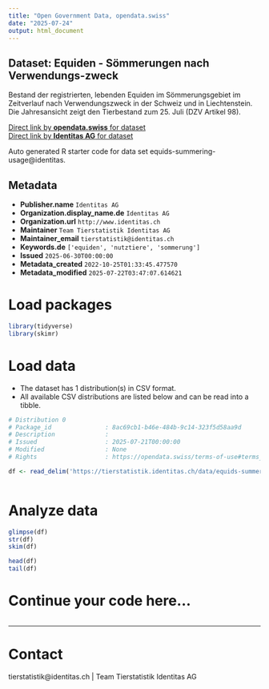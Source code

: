 ```yaml
---
title: "Open Government Data, opendata.swiss"
date: "2025-07-24"
output: html_document
---
```


## Dataset: Equiden - Sömmerungen nach Verwendungs-zweck

Bestand der registrierten, lebenden Equiden im Sömmerungsgebiet im Zeitverlauf nach Verwendungszweck in der Schweiz und in Liechtenstein. Die Jahresansicht zeigt den Tierbestand zum 25. Juli (DZV Artikel 98).

[Direct link by **opendata.swiss** for dataset](https://opendata.swiss/de/dataset/equiden-sommerungen-nach-verwendungs-zweck)<br>
[Direct link by **Identitas AG** for dataset](https://tierstatistik.identitas.ch/)

Auto generated R starter code for data set equids-summering-usage@identitas.

## Metadata

- **Publisher.name** `Identitas AG`
- **Organization.display_name.de** `Identitas AG`
- **Organization.url** `http://www.identitas.ch`
- **Maintainer** `Team Tierstatistik Identitas AG`
- **Maintainer_email** `tierstatistik@identitas.ch`
- **Keywords.de** `['equiden', 'nutztiere', 'sommerung']`
- **Issued** `2025-06-30T00:00:00`
- **Metadata_created** `2022-10-25T01:33:45.477570`
- **Metadata_modified** `2025-07-22T03:47:07.614621`


# Load packages

```r

library(tidyverse)
library(skimr)

```

# Load data

-   The dataset has 1 distribution(s) in CSV format.
-   All available CSV distributions are listed below and can be read into a tibble.

```r

# Distribution 0
# Package_id               : 8ac69cb1-b46e-484b-9c14-323f5d58aa9d
# Description              : 
# Issued                   : 2025-07-21T00:00:00
# Modified                 : None
# Rights                   : https://opendata.swiss/terms-of-use#terms_by

df <- read_delim('https://tierstatistik.identitas.ch/data/equids-summering-usage.csv')



```

# Analyze data

```r

glimpse(df)
str(df)
skim(df)

head(df)
tail(df)

```

# Continue your code here...

```r

```

------------------------------------------------------------------------

# Contact

tierstatistik@identitas.ch | Team Tierstatistik Identitas AG
